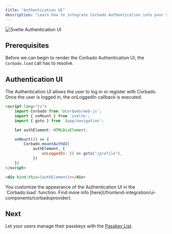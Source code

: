 ```yaml
---
title: "Authentication UI"
description: "Learn how to integrate Corbado Authentication into your Svelte or SvelteKit application."
---
```


![Svelte Authentication UI](/images/frontend-integration/ui-components/corbado-auth/corbadoauth-component-dark.webp)

## Prerequisites

Before we can begin to render the Corbado Authentication UI, the `Corbado.load` call has to resolve.

## Authentication UI

The Authentication UI allows the user to log in or register with Corbado.
Once the user is logged in, the onLoggedIn callback is executed.

```html routes/+page.svelte
<script lang="ts">
    import Corbado from '@corbado/web-js';
    import { onMount } from 'svelte';
    import { goto } from '$app/navigation';

    let authElement: HTMLDivElement;

    onMount(() => {
        Corbado.mountAuthUI(
            authElement, {
                onLoggedIn: () => goto("/profile"),
            })
    })
</script>

<div bind:this={authElement}></div>
```

<Note>
    You customize the appearance of the Authentication UI in the `Corbado.load` function.
    Find more info [here](/frontend-integration/ui-components/corbadoprovider).
</Note>

## Next

Let your users manage their passkeys with the [Passkey List](/frontend-integration/svelte/passkeylist).